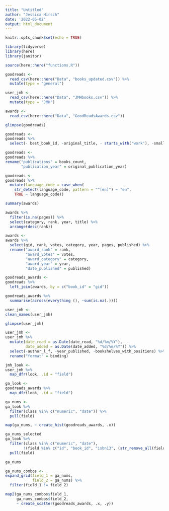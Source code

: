 ```yaml
---
title: "Untitled"
author: "Jessica Hirsch"
date: '2022-05-02'
output: html_document
---
```


```r
knitr::opts_chunk$set(echo = TRUE)
```

```r
library(tidyverse)
library(here)
library(janitor)

source(here::here("functions.R"))
```

```r
goodreads <- 
  read_csv(here::here("Data", "books_updated.csv")) %>% 
  mutate(type = "general")

user_jmh <- 
  read_csv(here::here("Data", "JMHbooks.csv")) %>% 
  mutate(type = "JMH")

awards <- 
  read_csv(here::here("Data", "GoodReadsAwards.csv"))

```

```r
glimpse(goodreads)

```

```r
goodreads <- 
goodreads %>% 
  select(- best_book_id, -original_title, - starts_with("work"), -small_image_url, -toread_count, -currently_reading)

goodreads <- 
goodreads %>% 
rename("publications" = books_count,
       "publication_year" = original_publication_year)

goodreads <- 
goodreads %>% 
  mutate(language_code = case_when(
    str_detect(language_code, pattern = "^[en]") ~ "en",
    TRUE ~ language_code)) 

```


```r
summary(awards)

awards %>% 
  filter(is.na(pages)) %>% 
  select(category, rank, year, title) %>% 
  arrange(desc(rank))

awards <- 
awards %>% 
  select(gid, rank, votes, category, year, pages, published) %>% 
  rename("award_rank" = rank,
         "award_votes" = votes,
         "award_category" = category,
         "award_year" = year,
         "date_published" = published)

```

```r

goodreads_awards <- 
goodreads %>% 
  left_join(awards, by = c("book_id" = "gid"))

goodreads_awards %>% 
  summarise(across(everything (), ~sum(is.na(.))))

```

```r
user_jmh <- 
clean_names(user_jmh)

glimpse(user_jmh)

user_jmh <- 
user_jmh %>% 
  mutate(date_read = as.Date(date_read, "%d/%m/%Y"),
         date_added = as.Date(date_added, "%d/%m/%Y")) %>% 
  select(-author_l_f, -year_published, -bookshelves_with_positions) %>%
  rename("format" = binding)  


```

```r

jmh_look <- 
user_jmh %>% 
  map_dfr(look, .id = "field")

ga_look <- 
goodreads_awards %>% 
  map_dfr(look, .id = "field")

```

```r

ga_nums <- 
ga_look %>% 
  filter(class %in% c("numeric", "date")) %>% 
  pull(field)

map(ga_nums, ~ create_hist(goodreads_awards, .x))

```

```r
ga_nums_selected
ga_look %>% 
  filter(class %in% c("numeric", "date"),
        !(field %in% c("id", "book_id", "isbn13", (str_remove_all(field, "._\\d"))))) %>% 
  pull(field)

ga_nums

ga_nums_combos <-
expand_grid(field_1 = ga_nums,
            field_2 = ga_nums) %>% 
  filter(field_1 != field_2)

map2(ga_nums_combos$field_1,
     ga_nums_combos$field_2,
     ~ create_scatter(goodreads_awards, .x, .y))
  
```

